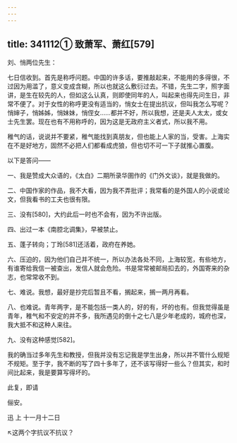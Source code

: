```yaml
---
---
---
```

title: 341112① 致萧军、萧红[579]
---




刘、悄两位先生：

七日信收到。首先是称呼问题。中国的许多话，要推敲起来，不能用的多得很，不过因为用滥了，意义变成含糊，所以也就这么敷衍过去。不错，先生二字，照字面讲，是生在较先的人，但如这么认真，则即使同年的人，叫起来也得先问生日，非常不便了。对于女性的称呼更没有适当的，悄女士在提出抗议，但叫我怎么写呢？悄婶子，悄姊姊，悄妹妹，悄侄女……都并不好，所以我想，还是夫人太太，或女士先生罢。现在也有不用称呼的，因为这是无政府主义者式，所以我不用。

稚气的话，说说并不要紧，稚气能找到真朋友，但也能上人家的当，受害。上海实在不是好地方，固然不必把人们都看成虎狼，但也切不可一下子就推心置腹。

以下是答问——

一、我是赞成大众语的，《太白》二期所录华圉作的《门外文谈》，就是我做的。

二、中国作家的作品，我不大看，因为我不弄批评；我常看的是外国人的小说或论文，但我看书的工夫也很有限。

三、没有[580]，大约此后一时也不会有，因为不许出版。

四、出过一本《南腔北调集》，早被禁止。

五、蓬子转向；丁玲[581]还活着，政府在养她。

六、压迫的，因为他们自己并不统一，所以办法各处不同，上海较宽，有些地方，有谁寄给我信一被查出，发信人就会危险。书是常常被邮局扣去的，外国寄来的杂志，也常常收不到。

七、难说。我想，最好是抄完后暂且不看，搁起来，搁一两月再看。

八、也难说。青年两字，是不能包括一类人的，好的有，坏的也有。但我觉得虽是青年，稚气和不安定的并不多，我所遇见的倒十之七八是少年老成的，城府也深，我大抵不和这种人来往。

九、没有这种感觉[582]。

我的确当过多年先生和教授，但我并没有忘记我是学生出身，所以并不管什么规矩不规矩。至于字，我不断的写了四十多年了，还不该写得好一些么？但其实，和时间比起来，我是要算写得坏的。

此复，即请

俪安。

迅 上 十一月十二日

↖这两个字抗议不抗议？